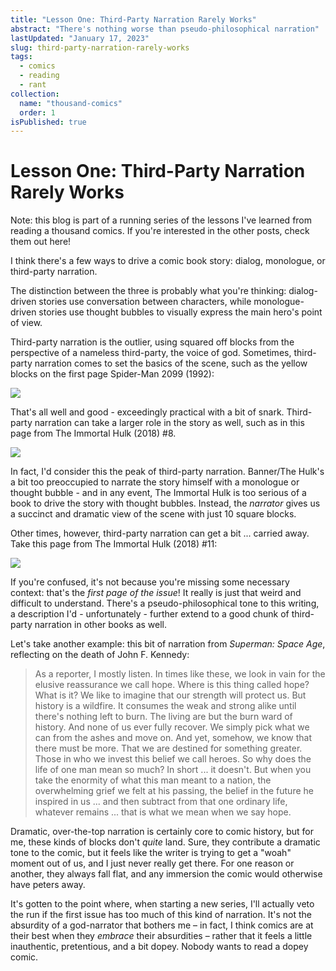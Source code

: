 ```yaml
---
title: "Lesson One: Third-Party Narration Rarely Works"
abstract: "There's nothing worse than pseudo-philosophical narration"
lastUpdated: "January 17, 2023"
slug: third-party-narration-rarely-works
tags:
  - comics
  - reading
  - rant
collection:
  name: "thousand-comics"
  order: 1
isPublished: true
---
```


# Lesson One: Third-Party Narration Rarely Works

<Info>

Note: this blog is part of a running series of the lessons I've learned from reading a thousand comics. If you're interested in the other posts, check them out <Link href="/blog/lessons-from-reading-a-thousand-comics">here</Link>!

</Info>

I think there's a few ways to drive a comic book story: dialog, monologue, or third-party narration.

The distinction between the three is probably what you're thinking: dialog-driven stories use conversation between characters, while monologue-driven stories use thought bubbles to visually express the main hero's point of view. 

Third-party narration is the outlier, using squared off blocks from the perspective of a nameless third-party, the voice of god. Sometimes, third-party narration comes to set the basics of the scene, such as the yellow blocks on the first page Spider-Man 2099 (1992):

<Image src="/blog/spiderman-2099.jpg" size="medium" width={1200} height={1845} />

That's all well and good - exceedingly practical with a bit of snark. Third-party narration can take a larger role in the story as well, such as in this page from The Immortal Hulk (2018) #8. 

<Image src="/blog/hulk-transform.jpg" size="medium" width={1200} height={1845} />

In fact, I'd consider this the peak of third-party narration. Banner/The Hulk's a bit too preoccupied to narrate the story himself with a monologue or thought bubble - and in any event, The Immortal Hulk is too serious of a book to drive the story with thought bubbles. Instead, the _narrator_ gives us a succinct and dramatic view of the scene with just 10 square blocks.

Other times, however, third-party narration can get a bit ... carried away. Take this page from The Immortal Hulk (2018) #11: 

<Image src="/blog/hulk-hell.jpg" size="medium" width={1200} height={1845} />

If you're confused, it's not because you're missing some necessary context: that's the _first page of the issue_! It really is just that weird and difficult to understand. There's a pseudo-philosophical tone to this writing, a description I'd - unfortunately - further extend to a good chunk of third-party narration in other books as well. 

Let's take another example: this bit of narration from _Superman: Space Age_, reflecting on the death of John F. Kennedy:

> As a reporter, I mostly listen. In times like these, we look in vain for the elusive reassurance we call hope. Where is this thing called hope? What is it? We like to imagine that our strength will protect us. But history is a wildfire. It consumes the weak and strong alike until there's nothing left to burn. The living are but the burn ward of history. And none of us ever fully recover. We simply pick what we can from the ashes and move on. And yet, somehow, we know that there must be more. That we are destined for something greater. Those in who we invest this belief we call heroes. So why does the life of one man mean so much? In short ... it doesn't. But when you take the enormity of what this man meant to a nation, the overwhelming grief we felt at his passing, the belief in the future he inspired in us ... and then subtract from that one ordinary life, whatever remains ... that is what we mean when we say hope.

Dramatic, over-the-top narration is certainly core to comic history, but for me, these kinds of blocks don't _quite_ land. Sure, they contribute a dramatic tone to the comic, but it feels like the writer is trying to get a "woah" moment out of us, and I just never really get there. For one reason or another, they always fall flat, and any immersion the comic would otherwise have peters away.

It's gotten to the point where, when starting a new series, I'll actually veto the run if the first issue has too much of this kind of narration. It's not the absurdity of a god-narrator that bothers me – in fact, I think comics are at their best when they _embrace_ their absurdities – rather that it feels a little inauthentic, pretentious, and a bit dopey. Nobody wants to read a dopey comic.
